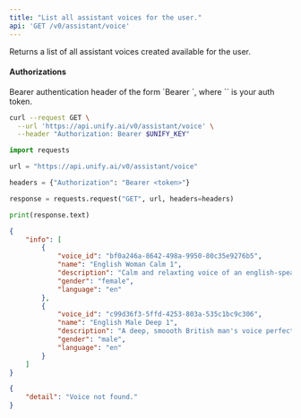 ```yaml
---
title: "List all assistant voices for the user."
api: 'GET /v0/assistant/voice'
---
```

Returns a list of all assistant voices created available for the user.

#### Authorizations

<ParamField header="Authorization" type="string" required="true">
  Bearer authentication header of the form `Bearer <token>`, where `<token>` is your auth token.
</ParamField>

<RequestExample>

```bash cURL
curl --request GET \
  --url 'https://api.unify.ai/v0/assistant/voice' \
  --header "Authorization: Bearer $UNIFY_KEY"
```

```python Python
import requests

url = "https://api.unify.ai/v0/assistant/voice"

headers = {"Authorization": "Bearer <token>"}

response = requests.request("GET", url, headers=headers)

print(response.text)
```

</RequestExample>
<ResponseExample>

```json 200
{
    "info": [
        {
            "voice_id": "bf0a246a-8642-498a-9950-80c35e9276b5",
            "name": "English Woman Calm 1",
            "description": "Calm and relaxting voice of an english-speaking woman",
            "gender": "female",
            "language": "en"
        },
        {
            "voice_id": "c99d36f3-5ffd-4253-803a-535c1bc9c306",
            "name": "English Male Deep 1",
            "description": "A deep, smoooth British man's voice perfect for narration.",
            "gender": "male",
            "language": "en"
        }
    ]
}
```

```json 404
{
    "detail": "Voice not found."
}
```

</ResponseExample>
